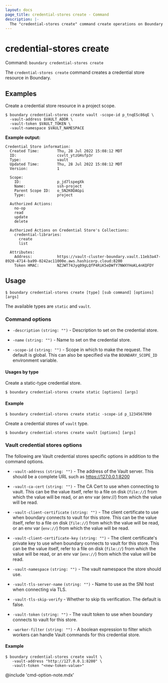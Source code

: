 ```yaml
---
layout: docs
page_title: credential-stores create - Command
description: |-
  The "credential-stores create" command create operations on Boundary credential store resources.
---
```


# credential-stores create

Command: `boundary credential-stores create`

The `credential-stores create` command creates a credential store resource
in Boundary.

## Examples

Create a credential store resource in a project scope. 

```shell-session
$ boundary credential-stores create vault -scope-id p_tnqESc86qE \
  -vault-address $VAULT_ADDR \
  -vault-token $VAULT_TOKEN \
  -vault-namespace $VAULT_NAMESPACE
```

**Example output:**

<CodeBlockConfig hideClipboard>

```plaintext
Credential Store information:
  Created Time:        Thu, 28 Jul 2022 15:08:12 MDT
  ID:                  csvlt_ytzGHsfp3r
  Type:                vault
  Updated Time:        Thu, 28 Jul 2022 15:08:12 MDT
  Version:             1

  Scope:
    ID:                p_jd7lspegXk
    Name:              ssh-project
    Parent Scope ID:   o_SN2K0DAGpi
    Type:              project

  Authorized Actions:
    no-op
    read
    update
    delete

  Authorized Actions on Credential Store's Collections:
    credential-libraries:
      create
      list

  Attributes:
    Address:           https://vault-cluster-boundary.vault.11eb3a47-8920-4714-ba99-0242ac11000e.aws.hashicorp.cloud:8200
    Token HMAC:        NZJWT74Jyq09gLQfP4RiK5eDWfY7NWXYHoKL4nKQFDY
```

</CodeBlockConfig>


## Usage

<CodeBlockConfig hideClipboard>

```shell-session
$ boundary credential-stores create [type] [sub command] [options] [args]
```

</CodeBlockConfig>

The available types are `static` and `vault`.

### Command options

- `-description` `(string: "")` - Description to set on the credential store.

- `-name` `(string: "")` - Name to set on the credential store.

- `-scope-id` `(string: "")` - Scope in which to make the request. The default
  is global. This can also be specified via the `BOUNDARY_SCOPE_ID` environment
  variable.

#### Usages by type

<Tabs>
<Tab heading="Static">

Create a static-type credential store.

<CodeBlockConfig hideClipboard>

```shell-session
$ boundary credential-stores create static [options] [args]
```

</CodeBlockConfig>

#### Example

```shell-session
$ boundary credential-stores create static -scope-id p_1234567890
```

</Tab>
<Tab heading="Vault">

Create a credential stores of `vault` type.

<CodeBlockConfig hideClipboard>

```shell-session
$ boundary credential-stores create vault [options] [args]
```

</CodeBlockConfig>

### Vault credential stores options

The following are Vault credential stores specific options in addition to the
command options.

- `-vault-address` `(string: "")` - The address of the Vault server. This should
  be a complete URL such as https://127.0.0.1:8200

- `-vault-ca-cert` `(string: "")` - The CA Cert to use when connecting to vault.
  This can be the value itself, refer to a file on disk (`file://`) from which the
   value will be read, or an env var (env://) from which the value will be read.

- `-vault-client-certificate` `(string: "")` - The client certificate to use
  when boundary connects to vault for this store. This can be the value itself,
  refer to a file on disk (`file://`) from which the value will be read, or an env
  var (`env://`) from which the value will be read.

- `-vault-client-certificate-key` `(string: "")` - The client certificate's
  private key to use when boundary connects to vault for this store. This can be
  the value itself, refer to a file on disk (`file://`) from which the value will
  be read, or an env var (`env://`) from which the value will be read.

- `-vault-namespace` `(string: "")` - The vault namespace the store should use.

- `-vault-tls-server-name` `(string: "")` - Name to use as the SNI host when
  connecting via TLS.

- `-vault-tls-skip-verify`  - Whether to skip tls verification.
The default is false.

- `-vault-token` `(string: "")` - The vault token to use when boundary connects
  to vault for this store.

- `-worker-filter` `(string: "")` - A boolean expression to filter which workers
  can handle Vault commands for this credential store.


#### Example

```shell-session
$ boundary credential-stores create vault \
   -vault-address "http://127.0.0.1:8200" \
   -vault-token "<new-token-value>"
```

</Tab>
</Tabs>


@include 'cmd-option-note.mdx'
